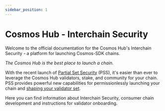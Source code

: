 ```yaml
---
sidebar_position: 1
---
```




# Cosmos Hub - Interchain Security

Welcome to the official documentation for the Cosmos Hub's Interchain Security - a platform for launching Cosmos-SDK chains.

*The Cosmos Hub is the best place to launch a chain.*

With the recent launch of [Partial Set Security](/features/partial-set-security) (PSS), it's easier than ever to leverage the Cosmos Hub validators, stake, and community for your chain. PSS provides powerful new capabilities for permissionlessly launching your chain and [shaping your validator set](/features/power-shaping).

Here you can find information about Interchain Security, consumer chain development and instructions for validator onboarding.

<CardSection cards={homeCards} />
